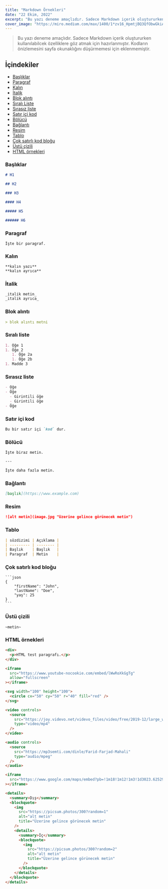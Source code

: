 ```yaml
---
title: "Markdown Örnekleri"
date: "22 Ekim, 2022"
excerpt: "Bu yazı deneme amaçlıdır. Sadece Markdown içerik oluştururken kullanılabilcek özelliklere göz atmak için hazırlanmıştır."
cover_image: "https://miro.medium.com/max/1400/1*zv16_HpmtjBQ3QfObwGkiA.jpeg"
---
```


> Bu yazı deneme amaçlıdır. Sadece Markdown içerik oluştururken kullanılabilcek özelliklere göz atmak için hazırlanmıştır. Kodların önizlemesini sayfa okunaklığını düşürmemesi için eklenmemiştir.

## İçindekiler

- [Başlıklar](#basliklar)
- [Paragraf](#paragraf)
- [Kalın](#kalin)
- [İtalik](#italik)
- [Blok alıntı](#blok-alinti)
- [Sıralı Liste](#sirali-liste)
- [Sırasız liste](#sirasiz-liste)
- [Satır içi kod](#satir-ici-kod)
- [Bölücü](#bolucu)
- [Bağlantı](#baglanti)
- [Resim](#resim)
- [Tablo](#tablo)
- [Çok satırlı kod bloğu](#cok-satirli-kod-blogu)
- [Üstü çizili](#ustu-cizgili)
- [HTML örnekleri](#html-ornekleri)

### Başlıklar <a name="basliklar" />

```markdown
# H1

## H2

### H3

#### H4

##### H5

###### H6
```

### Paragraf <a name="paragraf" />

```markdown
İşte bir paragraf.
```

### Kalın <a name="kalin" />

```markdown
**kalın yazı**
**kalın ayrıca**
```

### İtalik <a name="italik" />

```markdown
_italik metin_
_italik ayrıca_
```

### Blok alıntı <a name="blok-alinti" />

```markdown
> blok alıntı metni
```

### Sıralı liste <a name="sirali-liste" />

```markdown
1. Öğe 1
1. Öğe 2
   1. Öğe 2a
   1. Öğe 2b
1. Madde 3
```

### Sırasız liste <a name="sirasiz-liste" />

```markdown
- Öğe
- Öğe
  - Girintili öğe
  - Girintili öğe
- Öğe
```

### Satır içi kod <a name="satir-ici-kod" />

```markdown
Bu bir satır içi `kod` dur.
```

### Bölücü <a name="bolucu" />

```markdown
İşte biraz metin.

---

İşte daha fazla metin.
```

### Bağlantı <a name="baglanti" />

```markdown
[başlık](https://www.example.com)
```

### Resim <a name="resim" />

```markdown
![alt metin](image.jpg "Üzerine gelince görünecek metin")
```

### Tablo <a name="tablo" />

```markdown
| sözdizimi | Açıklama |
| --------- | -------- |
| Başlık    | Başlık   |
| Paragraf  | Metin    |
```

### Çok satırlı kod bloğu <a name="cok-satirli-kod-blogu" />

    ```json
    {
        "firstName": "John",
        "lastName": "Doe",
        "yaş": 25
    }
    ```

### Üstü çizili <a name="ustu-cizgili" />

```markdown
~metin~
```

### HTML örnekleri <a name="html-ornekleri" />

```html
<div>
  <p>HTML test paragrafı.</p>
</div>
```

```html
<iframe
  src="https://www.youtube-nocookie.com/embed/lWwRoXkGgTg"
  allow="fullscreen"
></iframe>
```

```html
<svg width="100" height="100">
  <circle cx="50" cy="50" r="40" fill="red" />
</svg>
```

```html
<video controls>
  <source
    src="https://joy.videvo.net/videvo_files/video/free/2019-12/large_watermarked/190915_B_01_Timelapse%20Danang_05_preview.mp4"
    type="video/mp4"
  />
</video>
```

```html
<audio controls>
  <source
    src="https://mp3semti.com/dinle/Farid-Farjad-Mahali"
    type="audio/mpeg"
  />
</audio>
```

```html
<iframe
  src="https://www.google.com/maps/embed?pb=!1m18!1m12!1m3!1d3023.625297497569!2d-73.9852846846151!3d40.74881797932499!2m3!1f0!2f0!3f0!3m2!1i1024!2i768!4f13.1!3m3!1m2!1s0x89c25903ce5e7213%3A0xb4ecf13ae8e86e31!2sNew%20York%2C%20NY%2C%20Amerika%20Birle%C5%9Fik%20Devletleri!5e0!3m2!1str!2str!4v1593640000000!5m2!1str!2str"
></iframe>
```

```html
<details>
  <summary>Dış</summary>
  <blockquote>
    <img
      src="https://picsum.photos/300?random=1"
      alt="alt metin"
      title="Üzerine gelince görünecek metin"
    />
    <details>
      <summary>İç</summary>
      <blockquote>
        <img
          src="https://picsum.photos/300?random=2"
          alt="alt metin"
          title="Üzerine gelince görünecek metin"
        />
      </blockquote>
    </details>
  </blockquote>
</details>
```
